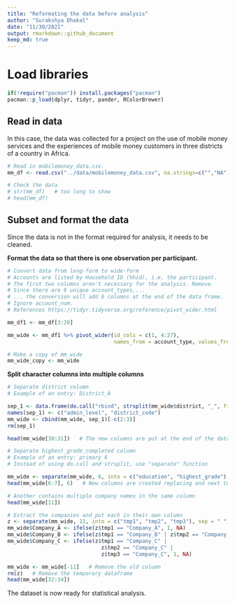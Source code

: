 ```yaml
---
title: "Reformating the data before analysis"
author: "Surakshya Dhakal"
date: "11/30/2021"
output: rmarkdown::github_document
keep_md: true
---
```


# Load libraries
```r
if(!require("pacman")) install.packages("pacman")
pacman::p_load(dplyr, tidyr, pander, RColorBrewer)
```


## Read in data
In this case, the data was collected for a project on the use of mobile money services and the experiences of mobile money customers in three districts of a country in Africa.
```r
# Read in mobilemoney_data.csv. 
mm_df <- read.csv("../data/mobilemoney_data.csv", na.strings=c("","NA"))

# Check the data
# str(mm_df)   # too long to show
# head(mm_df)
```


## Subset and format the data 
Since the data is not in the format required for analysis, it needs to be cleaned.

**Format the data so that there is one observation per participant.**
```r
# Convert data from long-form to wide-form
# Accounts are listed by Household ID (hhid), i.e, the participant.
# The first two columns aren't necessary for the analysis. Remove.
# Since there are 6 unique account_types,...
# ... the conversion will add 6 columns at the end of the data frame.
# Ignore account_num. 
# References https://tidyr.tidyverse.org/reference/pivot_wider.html

mm_df1 <- mm_df[3:29]   

mm_wide <- mm_df1 %>% pivot_wider(id_cols = c(1, 4:27), 
                                  names_from = account_type, values_from = account_type)
```


```r
# Make a copy of mm_wide
mm_wide_copy <- mm_wide
```


**Split character columns into multiple columns**
```r
# Separate district column
# Example of an entry: District_A

sep_1 <- data.frame(do.call("rbind", strsplit(mm_wide$district, "_", fixed = TRUE)))
names(sep_1) <- c("admin_level", "district_code")
mm_wide <- cbind(mm_wide, sep_1)[-c(2:3)]
rm(sep_1)

head(mm_wide[30:31])   # The new columns are put at the end of the dataframe
```


```r
# Separate highest_grade_completed column
# Example of an entry: primary 6
# Instead of using do.call and strsplit, use "separate" function

mm_wide <- separate(mm_wide, 6, into = c("education", "highest_grade"), sep = " ")
head(mm_wide[6:7], 6)   # New columns are created replacing and next to the old
```


```r
# Another contains multiple company names in the same column
head(mm_wide[11])
```


```r
# Extract the companies and put each in their own column
z <- separate(mm_wide, 11, into = c("tmp1", "tmp2", "tmp3"), sep = " ")
mm_wide$Company_A <- ifelse(z$tmp1 == "Company_A", 1, NA)
mm_wide$Company_B <- ifelse(z$tmp1 == "Company_B" | z$tmp2 == "Company_B", 1, NA)
mm_wide$Company_C <- ifelse(z$tmp1 == "Company_C" | 
                              z$tmp2 == "Company_C" | 
                              z$tmp3 == "Company_C", 1, NA)

mm_wide <- mm_wide[-11]   # Remove the old column
rm(z)   # Remove the temporary dataframe
head(mm_wide[32:34])
```

The dataset is now ready for statistical analysis.
